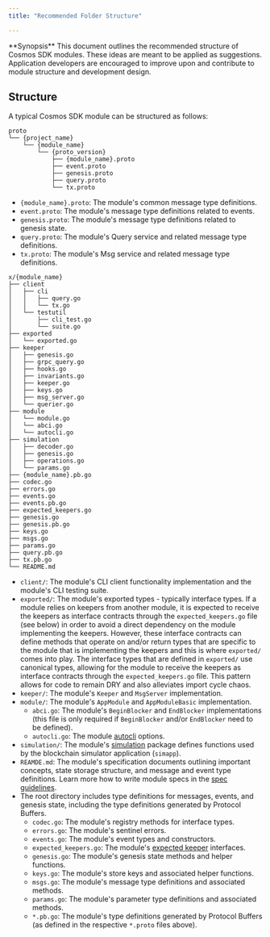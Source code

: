 ```yaml
---
title: "Recommended Folder Structure"

---
```



<Info>
**Synopsis**
This document outlines the recommended structure of Cosmos SDK modules. These ideas are meant to be applied as suggestions. Application developers are encouraged to improve upon and contribute to module structure and development design.
</Info>

## Structure

A typical Cosmos SDK module can be structured as follows:

```shell
proto
└── {project_name}
    └── {module_name}
        └── {proto_version}
            ├── {module_name}.proto
            ├── event.proto
            ├── genesis.proto
            ├── query.proto
            └── tx.proto
```

* `{module_name}.proto`: The module's common message type definitions.
* `event.proto`: The module's message type definitions related to events.
* `genesis.proto`: The module's message type definitions related to genesis state.
* `query.proto`: The module's Query service and related message type definitions.
* `tx.proto`: The module's Msg service and related message type definitions.

```shell
x/{module_name}
├── client
│   ├── cli
│   │   ├── query.go
│   │   └── tx.go
│   └── testutil
│       ├── cli_test.go
│       └── suite.go
├── exported
│   └── exported.go
├── keeper
│   ├── genesis.go
│   ├── grpc_query.go
│   ├── hooks.go
│   ├── invariants.go
│   ├── keeper.go
│   ├── keys.go
│   ├── msg_server.go
│   └── querier.go
├── module
│   └── module.go
│   └── abci.go
│   └── autocli.go
├── simulation
│   ├── decoder.go
│   ├── genesis.go
│   ├── operations.go
│   └── params.go
├── {module_name}.pb.go
├── codec.go
├── errors.go
├── events.go
├── events.pb.go
├── expected_keepers.go
├── genesis.go
├── genesis.pb.go
├── keys.go
├── msgs.go
├── params.go
├── query.pb.go
├── tx.pb.go
└── README.md
```

* `client/`: The module's CLI client functionality implementation and the module's CLI testing suite.
* `exported/`: The module's exported types - typically interface types. If a module relies on keepers from another module, it is expected to receive the keepers as interface contracts through the `expected_keepers.go` file (see below) in order to avoid a direct dependency on the module implementing the keepers. However, these interface contracts can define methods that operate on and/or return types that are specific to the module that is implementing the keepers and this is where `exported/` comes into play. The interface types that are defined in `exported/` use canonical types, allowing for the module to receive the keepers as interface contracts through the `expected_keepers.go` file. This pattern allows for code to remain DRY and also alleviates import cycle chaos.
* `keeper/`: The module's `Keeper` and `MsgServer` implementation.
* `module/`: The module's `AppModule` and `AppModuleBasic` implementation.
    * `abci.go`: The module's `BeginBlocker` and `EndBlocker` implementations (this file is only required if `BeginBlocker` and/or `EndBlocker` need to be defined).
    * `autocli.go`: The module [autocli](/docs/sdk/v0.53/core/autocli) options.
* `simulation/`: The module's [simulation](/docs/sdk/v0.53/14-simulator.md) package defines functions used by the blockchain simulator application (`simapp`).
* `REAMDE.md`: The module's specification documents outlining important concepts, state storage structure, and message and event type definitions. Learn more how to write module specs in the [spec guidelines](../spec/SPEC_MODULE.md).
* The root directory includes type definitions for messages, events, and genesis state, including the type definitions generated by Protocol Buffers.
    * `codec.go`: The module's registry methods for interface types.
    * `errors.go`: The module's sentinel errors.
    * `events.go`: The module's event types and constructors.
    * `expected_keepers.go`: The module's [expected keeper](/docs/sdk/v0.53/06-keeper.md#type-definition) interfaces.
    * `genesis.go`: The module's genesis state methods and helper functions.
    * `keys.go`: The module's store keys and associated helper functions.
    * `msgs.go`: The module's message type definitions and associated methods.
    * `params.go`: The module's parameter type definitions and associated methods.
    * `*.pb.go`: The module's type definitions generated by Protocol Buffers (as defined in the respective `*.proto` files above).
